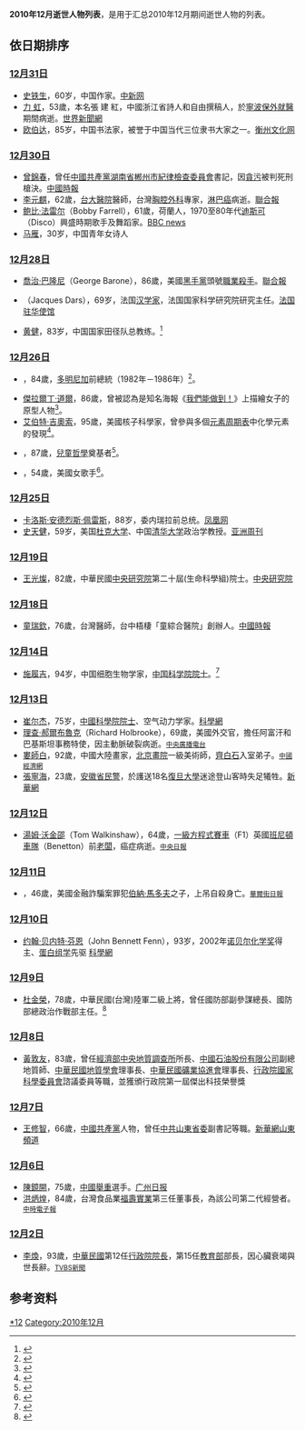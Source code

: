 <center>{{Quotation|{{MonthTOC|2010年|逝世人物列表}}}}</center>

{{TOCright}}

'''2010年12月逝世人物列表'''，是用于汇总2010年12月期间逝世人物的列表。

== 依日期排序 ==
=== [[12月31日|12月31日]] ===
*[[史铁生|史铁生]]，60岁，中国作家。[http://www.chinanews.com/cul/2010/12-31/2759444.shtml 中新网]{{Wayback|url=http://www.chinanews.com/cul/2010/12-31/2759444.shtml |date=20200611172636 }}
*[[力<!--防-->虹|力<!--防-->虹]]，53歲，本名張<!--河-->建<!--蟹-->紅，中國浙江省詩人和自由撰稿人，於[[寧波|寧波]][[保外就醫|保外就醫]]期間病逝。[https://archive.is/20161217140308/http://www.worldjournal.com/view/full_news/10846620/article-%E6%B5%99%E6%B0%91%E9%81%8B%E4%BD%9C%E5%AE%B6%E5%8A%9B%E8%99%B9%E7%97%85%E9%80%9D-10%E5%8F%8B%E9%81%AD%E7%9B%A3%E8%A6%96 世界新聞網]
*[[欧伯达|欧伯达]]，85岁，中国书法家，被誉于中国当代三位隶书大家之一。[https://web.archive.org/web/20170301011208/http://www.hzwh.net/shownews.asp?news_id=9190 衡州文化网]

=== [[12月30日|12月30日]] ===
*[[曾錦春|曾錦春]]，曾任[[中國共產黨|中國共產黨]][[湖南省|湖南省]][[郴州市|郴州市]][[紀律檢查委員會|紀律檢查委員會]]書記，因[[貪污|貪污]]被判死刑槍決。[https://web.archive.org/web/20110103133351/http://news.chinatimes.com/mainland/0%2C5245%2C50505879x112010123100169%2C00.html 中國時報]
*[[李元麒|李元麒]]，62歲，[[台大醫院|台大醫院]]醫師，台灣[[胸腔外科|胸腔外科]]專家，[[淋巴癌|淋巴癌]]病逝。[https://web.archive.org/web/20110109004115/http://udn.com/NEWS/HEALTH/HEA1/6078507.shtml 聯合報]
*[[鲍比·法雷尔|鲍比·法雷尔]]（Bobby Farrell），61歲，荷蘭人，1970至80年代[[迪斯可|迪斯可]]（Disco）興盛時期歌手及舞蹈家。[http://www.bbc.co.uk/news/entertainment-arts-12096781 BBC news]{{Wayback|url=http://www.bbc.co.uk/news/entertainment-arts-12096781 |date=20160401092823 }}
*[[马雁|马雁]]，30岁，中国青年女诗人

=== [[12月28日|12月28日]] ===
*[[喬治·巴隆尼|喬治·巴隆尼]]（George Barone），86歲，美國[[黑手黨|黑手黨]]頭號[[職業殺手|職業殺手]]。[https://web.archive.org/web/20111204191427/http://udn.com/NEWS/WORLD/WOR4/6075235.shtml 聯合報]
*{{Link-en|谭霞客|Jacques Dars}}（Jacques Dars），69岁，法国[[汉学家|汉学家]]，法国国家科学研究院研究主任。[http://www.ambafrance-cn.org/%E6%B3%95%E5%9B%BD%E6%B1%89%E5%AD%A6%E5%AE%B6%E8%B0%AD%E9%9C%9E%E5%AE%A2-Jacques-Dars-%E5%85%88%E7%94%9F%E9%80%9D%E4%B8%96.html 法国驻华使馆]{{Wayback|url=http://www.ambafrance-cn.org/%E6%B3%95%E5%9B%BD%E6%B1%89%E5%AD%A6%E5%AE%B6%E8%B0%AD%E9%9C%9E%E5%AE%A2-Jacques-Dars-%E5%85%88%E7%94%9F%E9%80%9D%E4%B8%96.html |date=20160324180443 }}
*[[黄健_(1927年)|黄健]]，83岁，中国国家田径队总教练。<ref>{{cite web |author=训文 |title=原国家田径队总教练黄健同志12月28日在北京逝世 |url=http://sports.sina.com.cn/o/2010-12-29/09015385783.shtml |publisher=[[中国体育报|中国体育报]] |date=2010年12月29日 |accessdate=2019-08-13 |archive-date=2019-08-13 |archive-url=https://web.archive.org/web/20190813122253/http://sports.sina.com.cn/o/2010-12-29/09015385783.shtml |dead-url=no }}</ref>

=== [[12月26日|12月26日]] ===
*{{link-en|薩爾瓦多·豪爾赫·布蘭科|Salvador Jorge Blanco}}，84歲，[[多明尼加|多明尼加]]前總統（1982年－1986年）<ref>{{cite web |url=http://www.suntimes.com/news/world/3027955-418/jorge-blanco-president-dominican-died.html |title=Dominican ex-President Salvador Jorge Blanco dies |access-date=2011-01-26 |url-status=dead |archive-url=https://web.archive.org/web/20121009145905/http://www.suntimes.com/news/world/3027955-418/jorge-blanco-president-dominican-died.html |archive-date=2012-10-09}}</ref>。
*[[傑拉爾丁·道爾|傑拉爾丁·道爾]]，86歲，曾被認為是知名海報《[[我們能做到！|我們能做到！]]》上描繪女子的原型人物<ref>{{Cite web |url=https://www.huffpost.com/entry/rosie-riveter-dead-geraldine-hoff-doyle_n_802772 |title=Geraldine Hoff Doyle Dead: 'Rosie The Riveter' Inspiration Dies At 86 |access-date=2021-03-18 |archive-date=2021-04-19 |archive-url=https://web.archive.org/web/20210419173251/https://www.huffpost.com/entry/rosie-riveter-dead-geraldine-hoff-doyle_n_802772 }}</ref>。
*[[艾伯特·吉奧索|艾伯特·吉奧索]]，95歲，美國核子科學家，曾參與多個[[元素周期表|元素周期表]]中化學元素的發現<ref>{{cite web |url=http://ghiorso.org/AG_documents/AG_obituary_short_version_11_Jan_2011.html |title=Albert Ghiorso Obituary |work=Ghiorso.org |access-date=2021-03-18 |archive-date=2020-07-20 |archive-url=https://web.archive.org/web/20200720004636/http://ghiorso.org/AG_documents/AG_obituary_short_version_11_Jan_2011.html }}</ref>。
*{{link-en|馬修·李普曼|Matthew Lipman}}，87歲，[[兒童哲學|兒童哲學]]奠基者<ref>{{cite web |url=https://www.nytimes.com/2011/01/15/education/15lipman.html |title=Matthew Lipman, Philosopher and Educator, Dies at 87 |first=Douglas |last=Martin |date=2011-01-14 |work=The New York Times |access-date=2021-03-18 |archive-date=2021-03-09 |archive-url=https://web.archive.org/web/20210309123711/http://www.nytimes.com/2011/01/15/education/15lipman.html }}</ref>。
*{{link-en|婷娜瑪莉|Teena Marie}}，54歲，美國女歌手<ref>{{cite web |url=https://www.nytimes.com/2010/12/28/arts/music/28marie.html |title=Teena Marie, 1980s R&B Hitmaker, Dies at 54 |first=Ben |last=Sisario |date=2010-12-27 |work=The New York Times |access-date=2021-03-18 |archive-date=2021-04-07 |archive-url=https://web.archive.org/web/20210407011244/https://www.nytimes.com/2010/12/28/arts/music/28marie.html }}</ref>。

=== [[12月25日|12月25日]] ===
*[[卡洛斯·安德烈斯·佩雷斯|卡洛斯·安德烈斯·佩雷斯]]，88岁，委内瑞拉前总统。[http://news.ifeng.com/world/detail_2010_12/27/3711898_0.shtml 凤凰网]{{Wayback|url=http://news.ifeng.com/world/detail_2010_12/27/3711898_0.shtml |date=20111204150527 }}
*[[史天健|史天健]]，59岁，美国[[杜克大学|杜克大学]]、中国[[清华大学|清华大学]]政治学教授。[http://www.yzzk.com/cfm/Content_Archive.cfm?Channel=af&Path=3314948411/03af4.cfm 亚洲周刊]{{Wayback|url=http://www.yzzk.com/cfm/Content_Archive.cfm?Channel=af&Path=3314948411%2F03af4.cfm |date=20190611114849 }}

=== [[12月19日|12月19日]] ===
*[[王光燦|王光燦]]，82歲，中華民國[[中央研究院|中央研究院]]第二十屆(生命科學組)院士。[https://academicians.sinica.edu.tw/index.php?func=1-D王光燦 中央研究院]{{Wayback|url=https://academicians.sinica.edu.tw/index.php?func=1-D%E7%8E%8B%E5%85%89%E7%87%A6 |date=20170329062826 }}

=== [[12月18日|12月18日]] ===
*[[童瑞欽|童瑞欽]]，76歲，台灣醫師，台中梧棲「童綜合醫院」創辦人。[http://life.chinatimes.com/2009Cti/Channel/Life/life-article/0,5047,11051801+112010122800088,00.html 中國時報]{{dead link|date=2018年5月 |bot=InternetArchiveBot |fix-attempted=yes }}

=== [[12月14日|12月14日]] ===
*[[施履吉|施履吉]]，94岁，中国细胞生物学家，[[中国科学院院士|中国科学院院士]]。<ref>{{Cite web|url=http://www.ibp.cas.cn/tzgg/2010tzgg/201012/t20101215_3045052.html|title=施履吉院士讣告----中国科学院生物物理研究所|accessdate=2018-11-13|work=www.ibp.cas.cn|archive-date=2020-08-06|archive-url=https://web.archive.org/web/20200806071647/http://www.ibp.cas.cn/tzgg/2010tzgg/201012/t20101215_3045052.html|dead-url=no}}</ref>

=== [[12月13日|12月13日]] ===
*[[崔尔杰|崔尔杰]]，75岁，[[中國科學院院士|中國科學院院士]]、空气动力学家。[http://news.sciencenet.cn/htmlnews/2010/12/241503.shtm?id=241503 科學網]{{Wayback|url=http://news.sciencenet.cn/htmlnews/2010/12/241503.shtm?id=241503 |date=20200814090830 }}
*[[理查·郝爾布魯克|理查·郝爾布魯克]]（Richard Holbrooke），69歲，美國外交官，擔任阿富汗和巴基斯坦事務特使，因主動脈破裂病逝。<span style="font-size:smaller;">[https://archive.is/20121222171200/http://news.rti.org.tw/index_newsContent.aspx?nid=271923&id=6&id2=2 中央廣播電台]</span>
*[[婁師白|婁師白]]，92歲，中國大陸畫家，[[北京畫院|北京畫院]]一級美術師，[[齊白石|齊白石]]入室弟子。<span style="font-size:smaller;">[http://big5.ce.cn/kjwh/ylmb/ylysj/201012/14/t20101214_22047617.shtml 中國經濟網]{{dead link|date=十一月 2017 |bot=InternetArchiveBot }}</span>
*[[張寧海|張寧海]]，23歲，[[安徽省|安徽省]][[民警|民警]]，於護送18名[[復旦大學|復旦大學]]迷途登山客時失足犧牲。[http://news.xinhuanet.com/photo/2010-12/14/c_12878433.htm 新華網]{{Wayback|url=http://news.xinhuanet.com/photo/2010-12/14/c_12878433.htm |date=20101217035137 }}

=== [[12月12日|12月12日]] ===
*[[湯姆·沃金邵|湯姆·沃金邵]]（Tom Walkinshaw），64歲，[[一級方程式賽車|一級方程式賽車]]（F1）英國[[班尼頓車隊|班尼頓車隊]]（Benetton）前[[老闆|老闆]]，癌症病逝。<span style="font-size:smaller;">[https://web.archive.org/web/20160304081620/http://www.cdnews.com.tw/cdnews_site/docDetail.jsp?coluid=109&docid=101381105 中央日報]</span>

=== [[12月11日|12月11日]] ===
*{{link-en|馬克·馬多夫|Mark Madoff}}，46歲，美國金融詐騙案罪犯[[伯納·馬多夫|伯納·馬多夫]]之子，上吊自殺身亡。<span style="font-size:smaller;">[http://chinese.wsj.com/big5/20101213/PHO104737.asp?source=channel 華爾街日報]{{Wayback|url=http://chinese.wsj.com/big5/20101213/PHO104737.asp?source=channel |date=20160306074741 }}
</span>

=== [[12月10日|12月10日]] ===
*[[约翰·贝内特·芬恩|约翰·贝内特·芬恩]]（John Bennett Fenn），93岁，2002年[[诺贝尔化学奖|诺贝尔化学奖]]得主、[[蛋白组学|蛋白组学]]先驱 [http://news.sciencenet.cn/htmlnews/2010/12/241506.shtm?id=241506 科學網]{{Wayback|url=http://news.sciencenet.cn/htmlnews/2010/12/241506.shtm?id=241506 |date=20200914201458 }}

=== [[12月9日|12月9日]] ===
*[[杜金榮|杜金榮]]，78歲，中華民國(台灣)陸軍二級上將，曾任國防部副參謀總長、國防部總政治作戰部主任。<ref>{{Cite web |url=https://news.ltn.com.tw/news/politics/paper/451398 |title=存档副本 |accessdate=2019-02-21 |archive-date=2020-08-03 |archive-url=https://web.archive.org/web/20200803211709/https://news.ltn.com.tw/news/politics/paper/451398 |dead-url=no }}</ref>

=== [[12月8日|12月8日]] ===
*[[黃敦友|黃敦友]]，83歲，曾任[[經濟部中央地質調查所|經濟部中央地質調查所]]所長、[[中國石油股份有限公司|中國石油股份有限公司]]副總地質師、[[中華民國地質學會|中華民國地質學會]]理事長、[[中華民國礦業協進會|中華民國礦業協進會]]理事長、[[行政院國家科學委員會|行政院國家科學委員會]]諮議委員等職，並獲頒行政院第一屆傑出科技榮譽獎

=== [[12月7日|12月7日]] ===
*[[王修智|王修智]]，66歲，[[中國共產黨|中國共產黨]]人物，曾任[[中共山東省委|中共山東省委]]副書記等職。[https://web.archive.org/web/20101218175718/http://www.sd.xinhuanet.com/zfsw/2010-12/14/content_21621730.htm 新華網山東頻道]

=== [[12月6日|12月6日]] ===
*[[陳鏡開|陳鏡開]]，75歲，[[中國|中國]][[舉重|舉重]]選手。[https://archive.is/20120803203433/http://epaper.nfdaily.cn/html/2010-12/07/content_6903536.htm 广州日报]
*[[洪炳煌|洪炳煌]]，84歲，台灣食品業[[福壽實業|福壽實業]]第三任董事長，為該公司第二代經營者。<span style="font-size:smaller;">[http://money.chinatimes.com/news/news-content.aspx?id=20101208002301&cid=1204 中時電子報]{{Dead link|date=2019年12月 |bot=InternetArchiveBot |fix-attempted=yes }}</span>

=== [[12月2日|12月2日]] ===
*[[李煥|李煥]]，93歲，[[中華民國|中華民國]]第12任[[行政院院長|行政院院長]]，第15任[[中華民國教育部|教育部]]部長，因心臟衰竭與世長辭。<span style="font-size:smaller;">[https://web.archive.org/web/20101206030822/http://tw.news.yahoo.com/article/url/d/a/101202/8/2i9lf.html TVBS新聞]</span>

== 参考资料 ==
{{reflist}}

{{各年各月份逝世人物}}

[[Category:2010年逝世|*12]]
[[Category:2010年12月|Category:2010年12月]]